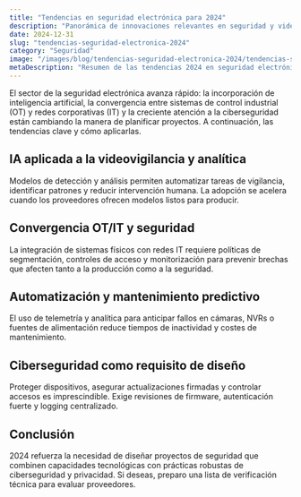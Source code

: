 ```yaml
---
title: "Tendencias en seguridad electrónica para 2024"
description: "Panorámica de innovaciones relevantes en seguridad y videovigilancia, desde IA hasta ciberseguridad industrial."
date: 2024-12-31
slug: "tendencias-seguridad-electronica-2024"
category: "Seguridad"
image: "/images/blog/tendencias-seguridad-electronica-2024/tendencias-seguridad-electronica-2024-hero-001.webp"
metaDescription: "Resumen de las tendencias 2024 en seguridad electrónica: IA, automatización, convergencia OT/IT y mejores prácticas para proyectos."
---
```


El sector de la seguridad electrónica avanza rápido: la incorporación de inteligencia artificial, la convergencia entre sistemas de control industrial (OT) y redes corporativas (IT) y la creciente atención a la ciberseguridad están cambiando la manera de planificar proyectos. A continuación, las tendencias clave y cómo aplicarlas.

## IA aplicada a la videovigilancia y analítica

Modelos de detección y análisis permiten automatizar tareas de vigilancia, identificar patrones y reducir intervención humana. La adopción se acelera cuando los proveedores ofrecen modelos listos para producir.

## Convergencia OT/IT y seguridad

La integración de sistemas físicos con redes IT requiere políticas de segmentación, controles de acceso y monitorización para prevenir brechas que afecten tanto a la producción como a la seguridad.

## Automatización y mantenimiento predictivo

El uso de telemetría y analítica para anticipar fallos en cámaras, NVRs o fuentes de alimentación reduce tiempos de inactividad y costes de mantenimiento.

## Ciberseguridad como requisito de diseño

Proteger dispositivos, asegurar actualizaciones firmadas y controlar accesos es imprescindible. Exige revisiones de firmware, autenticación fuerte y logging centralizado.

## Conclusión

2024 refuerza la necesidad de diseñar proyectos de seguridad que combinen capacidades tecnológicas con prácticas robustas de ciberseguridad y privacidad. Si deseas, preparo una lista de verificación técnica para evaluar proveedores.
